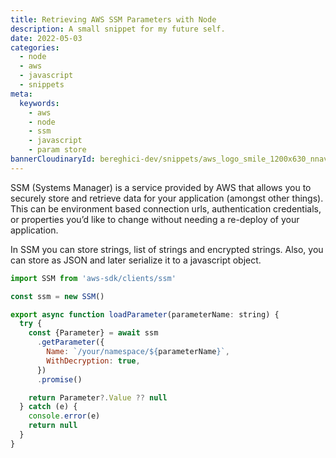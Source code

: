 ```yaml
---
title: Retrieving AWS SSM Parameters with Node
description: A small snippet for my future self.
date: 2022-05-03
categories:
  - node
  - aws
  - javascript
  - snippets
meta:
  keywords:
    - aws
    - node
    - ssm
    - javascript
    - param store
bannerCloudinaryId: bereghici-dev/snippets/aws_logo_smile_1200x630_nnavfk
---
```


SSM (Systems Manager) is a service provided by AWS that allows you to securely
store and retrieve data for your application (amongst other things). This can be
environment based connection urls, authentication credentials, or properties
you’d like to change without needing a re-deploy of your application.

In SSM you can store strings, list of strings and encrypted strings. Also, you
can store as JSON and later serialize it to a javascript object.

```javascript
import SSM from 'aws-sdk/clients/ssm'

const ssm = new SSM()

export async function loadParameter(parameterName: string) {
  try {
    const {Parameter} = await ssm
      .getParameter({
        Name: `/your/namespace/${parameterName}`,
        WithDecryption: true,
      })
      .promise()

    return Parameter?.Value ?? null
  } catch (e) {
    console.error(e)
    return null
  }
}
```
